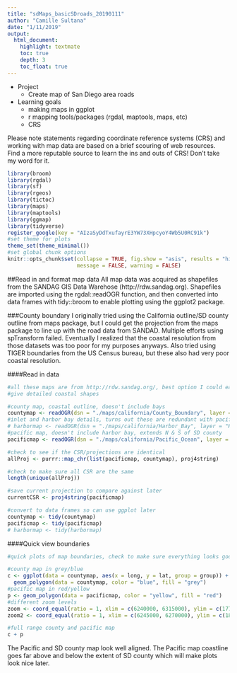 ```yaml
---
title: "sdMaps_basicSDroads_20190111"
author: "Camille Sultana"
date: "1/11/2019"
output: 
  html_document:
    highlight: textmate
    toc: true
    depth: 3
    toc_float: true
---
```


* Project  
    * Create map of San Diego area roads

* Learning goals
    * making maps in ggplot
    * r mapping tools/packages (rgdal, maptools, maps, etc)
    * CRS
    
Please note statements regarding coordinate reference systems (CRS) and working with map data are based on a brief scouring of web resources.  Find a more reputable source to learn the ins and outs of CRS! Don't take my word for it.

```r
library(broom)
library(rgdal)
library(sf)
library(rgeos)
library(tictoc)
library(maps)
library(maptools)
library(ggmap)
library(tidyverse)
register_google(key = "AIzaSyDdTxufayrE3YW73XHpcyoY4Wb5U0RC91k")
#set theme for plots
theme_set(theme_minimal())
#set global chunk options
knitr::opts_chunk$set(collapse = TRUE, fig.show = "asis", results = "hide", cache = TRUE,
                      message = FALSE, warning = FALSE)
```
##Read in and format map data
All map data was acquired as shapefiles from the SANDAG GIS Data Warehose (http://rdw.sandag.org). Shapefiles are imported using the rgdal::readOGR function, and then converted into data frames with tidy::broom to enable plotting using the ggplot2 package.  
    
###County boundary
I originally tried using the California outline/SD county outline from maps package, but I could get the projection from the maps package to line up with the road data from SANDAD. Multiple efforts using spTransform failed. Eventually I realized that the coastal resolution from those datasets was too poor for my purposes anyways.  Also tried using TIGER boundaries from the US Census bureau, but these also had very poor coastal resolution. 

####Read in data 
```r
#all these maps are from http://rdw.sandag.org/, best option I could easily locate to
#give detailed coastal shapes

#county map, coastal outline, doesn't include bays
countymap <- readOGR(dsn = "./maps/california/County_Boundary", layer = "COUNTY_BOUNDARY")
#inlet and harbor bay details, turns out these are redundant with pacific map
# harbormap <- readOGR(dsn = "./maps/california/Harbor_Bay", layer = "Harbor_Bay")
#pacific map, doesn't include harbor bay, extends N & S of SD county
pacificmap <- readOGR(dsn = "./maps/california/Pacific_Ocean", layer = "PACIFIC_OCEAN")

#check to see if the CSR/projections are identical
allProj <- purrr::map_chr(list(pacificmap, countymap), proj4string)

#check to make sure all CSR are the same
length(unique(allProj))

#save current projection to compare against later
currentCSR <- proj4string(pacificmap)

#convert to data frames so can use ggplot later
countymap <- tidy(countymap)
pacificmap <- tidy(pacificmap)
# harbormap <- tidy(harbormap)
```
####Quick view boundaries 
```r
#quick plots of map boundaries, check to make sure everything looks good

#county map in grey/blue
c <- ggplot(data = countymap, aes(x = long, y = lat, group = group)) +
  geom_polygon(data = countymap, color = "blue", fill = "grey")
#pacific map in red/yellow
p <- geom_polygon(data = pacificmap, color = "yellow", fill = "red")
#different zoom levels
zoom <- coord_equal(ratio = 1, xlim = c(6240000, 6315000), ylim = c(1770000, 1880000))
zoom2 <- coord_equal(ratio = 1, xlim = c(6245000, 6270000), ylim = c(1850000, 1870000))

#full range county and pacific map
c + p
```

The Pacific and SD county map look well aligned. The Pacific map coastline goes far above and below the extent of SD county which will make plots look nice later. 

<!-- ```{r map zoom, fig.show = "hold", fig.width = 2.5} -->
<!-- #zoom in of county and pacific map -->
<!-- c + p + labs(title = "County & Pacific") + zoom -->
<!-- #county map only -->
<!-- c + labs(title = "County only") + zoom -->
<!-- ``` -->

<!-- The Pacific map shows SD coastal boundaries with high resolution.  The SD county map lacks most of these details.    -->

<!-- ```{r map zoom2} -->
<!-- #close zoom in of mission bay area -->
<!-- c + p + zoom2 -->
<!-- ``` -->

<!-- In this quickly made plot, island shapes detailed by the Pacific map are filled the same color as the ocean.  Will need to identify what data corresponds to the islands so they can match the county land in color.  -->

<!-- ####Modify map components -->
<!-- ```{r find islands} -->
<!-- #to find islands -->
<!-- #create a label for all pieces in pacificmap dataframe -->
<!-- #using pieces and not groups to disambiguate 0.2 and 0.20 -->
<!-- pacLabel <- pacificmap %>%  -->
<!--   group_by(piece) %>%  -->
<!--   mutate(rowNum = 1:n()) %>%  -->
<!--   filter(rowNum == 1) -->

<!-- #plot with piece labels to identify islands -->
<!-- c + p + zoom2 + geom_text(data = pacLabel, aes(label = piece), color = "blue", size = 2.5) -->

<!-- #create an isIsland group to be able to control fill -->
<!-- islandGroup <- c(5, 19, 20, 21, 18) #island pieces -->
<!-- pacificmap <- pacificmap %>%  -->
<!--   mutate(isIsland = piece %in% islandGroup) -->

<!-- #new geom with fill as aes  -->
<!-- i <- geom_polygon(data = pacificmap, color = "yellow", aes(fill = isIsland)) -->

<!-- #plots filling islands same color as county -->
<!-- c + i + zoom2 + scale_fill_manual(values = c("TRUE" = "grey", "FALSE" = "red")) -->

<!-- #zooming out to make sure everything else still looks okay -->
<!-- c + i + zoom + scale_fill_manual(values = c("TRUE" = "grey", "FALSE" = "red")) -->

<!-- ``` -->

<!-- ```{r us mexico border} -->
<!-- #want to get rid of west coast county line so don't have to worry about  -->
<!-- #order for pacific and sdmap. When zooming into SD area only bottom boundary -->
<!-- #will be visible -->

<!-- #find the line for the bottom of the county (ie usa/mexico) -->
<!-- noWestCounty <- countymap %>%  -->
<!--   #southernmost point in county is SW corner next to mexico -->
<!--   arrange(lat) %>%  -->
<!--   #remove everything W of southernmost point (coastal border) -->
<!--   filter(long > .[1, "long"]) %>% -->
<!--   arrange(order) -->

<!-- #map with border only and pacific -->
<!-- tmpMap <- ggplot(data = pacificmap, aes(x = long, y = lat, group = group)) + -->
<!--   geom_polygon(data = pacificmap, color = "blue", aes(fill = isIsland)) + -->
<!--   scale_fill_manual(values = c("TRUE" = "white", "FALSE" = "blue"), guide = FALSE) + -->
<!--   geom_path(data = noWestCounty, color = "black") -->

<!-- tmpMap -->
<!-- tmpMap + zoom -->
<!-- ``` -->

<!-- Islands are now colored properly, and SD area map shows only southern boundary.  -->

<!-- ###Map labels  -->
<!-- ####Read in data -->
<!-- Acquire data to be able to label map with a few municipalities in SD area and select neighborhoods in SD.  -->
<!-- ```{r map label download, collapse = FALSE} -->
<!-- #labels for neighborhoods  -->
<!-- #can't use readOGR here, throws error: Incompatible geometry: 4 -->
<!-- neighLabels <- st_read("./maps/Community_Points/Community_Points.shp") -->

<!-- #labels for municipalities in SD county -->
<!-- cityLabels <- readOGR(dsn = "./maps/Municipal_Boundaries", layer = "MUNICIPAL_BOUNDARIES") -->

<!-- #check to see if projections are the same as previously utilized maps -->

<!-- #first make sure projections for all datasets are the same -->
<!-- #return CRS string for each set of map data -->
<!-- neighProj <- attributes(neighLabels$geometry)$crs$proj4string -->
<!-- cityProj <- proj4string(cityLabels) -->

<!-- #combine all CSR into one list -->
<!-- allCSR <- list(current = currentCSR, neigh = neighProj, city = cityProj) -->

<!-- #any() call will return TRUE if any of the CSR don't match -->
<!-- areDup <- duplicated(allCSR) -->
<!-- if (any(!areDup[-1])) { -->
<!--   print(areDup) -->
<!--   purrr::map(allCSR, print) -->
<!-- } -->
<!-- ``` -->
<!-- The neighProj coordinate reference system (CRS) string differs only in that it doesn't have the ellipse (ellps) and the geocentric location (towgs84) specified.  However, the two CRS are actually identical as they have the same datum (NAD83) which defines the globe (ellipse) shape and origin of the coordinate axes.  So we can move on and convert these relatively complex geometry/shape structures into simple dataframes. The label data has the same CRS as the map boundary data.   -->

<!-- ####Convert to dataframe -->
<!-- ```{r city labels convert, results="hold"} -->
<!-- #store projection to compare against data downloaded later -->
<!-- currentProj <- cityProj -->

<!-- #convert from simple feature object to dataframe -->
<!-- neighNames <- data_frame(NAME = neighLabels$COMMUNITY) %>%  -->
<!--   mutate(long = purrr::map_dbl(neighLabels$geometry, function(x) {x[[1]]}), -->
<!--          lat = purrr::map_dbl(neighLabels$geometry, function(x) {x[[2]]})) -->

<!-- #check to make sure all names are unique -->
<!-- head(count(neighNames, NAME, sort = T)) -->

<!-- #cityLabels actually contains the boundaries for all munic in SD county -->
<!-- #only interested in the placement for the label -->

<!-- #get data (interested in city name) for each polygon in structure -->
<!-- cityNames <- cityLabels@data %>% select(NAME, CODE) -->
<!-- #extract label location for each city from boundary polygon data and add to dataframe -->
<!-- cityNames <- cityNames %>%  -->
<!--   mutate(labpt = purrr::map(cityLabels@polygons, "labpt"), -->
<!--          labpt = str_extract(labpt, "[^c(].*[^)]")) %>%  -->
<!--   separate(labpt, into = c("long", "lat"), sep = ",", convert = TRUE) %>%  -->
<!--   #make all names uppercase, no funny business with strings not matching -->
<!--   mutate(NAME = toupper(NAME)) %>%  -->
<!--   #remove labels for county -->
<!--   filter(!(str_detect(NAME, "COUNTY")))  -->

<!-- #check to see if there is one label location for each city -->
<!-- head(count(cityNames, NAME, sort = T)) -->
<!-- ``` -->
<!-- There are multiple label locations for a few cities and neighborhoods. For these locations we can overlay with google maps to determine which one is the best choice. However, google maps uses the CRS WGS84. The data from SANDAG will need to be converted to this projection to line up with google maps. -->

<!-- ####Google Maps Label Data -->
<!-- ```{r city labels google map} -->
<!-- #get google map for san diego area -->
<!-- sanGoogle <- get_googlemap(center = c(lon = -117.187756, lat = 33.000356), zoom = 10, scale = 2, maptype ='terrain', color = 'color') -->

<!-- #NOTE google maps uses the CRS WGS84 which has the code EPSG: 4326.  -->

<!-- #convert pacific map data -->
<!-- pacTmp <- readOGR(dsn = "./maps/california/Pacific_Ocean", layer = "PACIFIC_OCEAN") -->
<!-- pacTmp <- spTransform(pacTmp, CRS("+init=EPSG:4326")) -->
<!-- pacTmp <- tidy(pacTmp) -->

<!-- #convert city label data -->
<!-- cityTmp <- readOGR(dsn = "./maps/Municipal_Boundaries", layer = "MUNICIPAL_BOUNDARIES") -->
<!-- cityTmp <- spTransform(cityTmp, CRS("+init=EPSG:4326")) -->
<!-- cityNTmp <- cityTmp@data %>% select(NAME, CODE) -->

<!-- #extract label location for each city from boundary polygon data and add to dataframe -->
<!-- cityNTmp <- cityNTmp %>%  -->
<!--   mutate(labpt = purrr::map(cityTmp@polygons, "labpt"), -->
<!--          labpt = str_extract(labpt, "[^c(].*[^)]")) %>%  -->
<!--   separate(labpt, into = c("long", "lat"), sep = ",", convert = TRUE) %>%  -->
<!--   #make all names uppercase, no funny business with strings not matching -->
<!--   mutate(NAME = toupper(NAME)) %>%  -->
<!--   #remove labels for county -->
<!--   filter(!(str_detect(NAME, "COUNTY"))) %>%  -->
<!--   group_by(NAME) %>%  -->
<!--   mutate(total = sum(n()), label = row_number()) -->

<!-- #plot pacific math shape to verify that did CRS conversion correctly -->
<!-- ggmap(sanGoogle) + geom_path(data = pacTmp, aes(long, lat, group = group), color = "red") -->

<!-- #plot city labels to see where they overlap with google map  -->
<!-- ggmap(sanGoogle) + geom_text(data = cityNTmp, aes(label = CODE, x = long, y = lat, color = factor(label))) + scale_color_manual(values = c("1" = "black", "2" = "green", "3" = "blue", "4" = "red", "5" = "orange")) -->
<!-- ``` -->

<!-- The matching coastal boundary from the SANDAG database confirms that the SANDAG CRS conversion to the google maps definition (WGS84) was correct. The city label locations from SANDAG don't have good overlap with the location on google maps, including labels that have only one location in the database (see CB, Carlsbad; CO, Coronado Island).  Rather than using SANDAG data in the labels, it would likely be more accurate to use geocode data pulled from google.    -->

<!-- ```{r cityNames geocode} -->
<!-- #get geocode data for cities -->

<!-- #getting unique city names from SANDAG data -->
<!-- cityNTmp <- cityNTmp %>%  -->
<!--   select(NAME, CODE, label) %>%  -->
<!--   filter(label == 1) %>%  -->
<!--   #"City, CA" string to pass to geocode  -->
<!-- mutate(geoNAME = paste(NAME, "CA", sep = ", ")) -->

<!-- #get geolocation of cities from google and concatenate back to dataframe with labels -->
<!-- geoLOC = geocode(cityNTmp$geoNAME) -->
<!-- cityNTmp <- data.frame(cityNTmp, geoLOC) -->

<!-- #check to make sure good overlap between geocode data and google maps location -->
<!-- ggmap(sanGoogle) + geom_text(data = cityNTmp, aes(label = CODE, x = lon, y = lat)) -->

<!-- ``` -->

<!-- The city labels now match up with labels provided by google maps, and are in sensical locations (eg Oceanside OC is on the coast, Coronado Island CO is on the island).   -->

<!-- ```{r function convert gmap CRS} -->
<!-- #takes a df with lat and long -->
<!-- #and converts to a spatial points df -->
<!-- #then converts from old CRS to a new input CRS (input as string) -->
<!-- #returns a df back -->
<!-- gmapCSR <- function(data, oldCRS, newCRS){ -->
<!--   #convert dataframe to spatial points data frame  -->
<!--   coordinates(data) <- cbind(data$long, data$lat) -->
<!--   proj4string(data) <- CRS(oldCRS) -->
<!--   #convert the CRS -->
<!--   data <- spTransform(data, newCRS) -->
<!--   #convert back to dataframe -->
<!--   data <- tidy(data) %>%  -->
<!--     mutate(long = coords.x1, lat = coords.x2) %>% -->
<!--     select(-coords.x1, -coords.x2) -->
<!--   #return df -->
<!--   data -->
<!-- } -->
<!-- ``` -->

<!-- ```{r neighborhood geocode, collapse = FALSE} -->
<!-- #get geolocations of neighborhoods from google  -->

<!-- #convert neighborhood names to ggmap CRS -->
<!-- neighNamesSp <- gmapCSR(neighNames, currentCSR, "+init=EPSG:4326") -->

<!-- #there are some neighborhood names in the SANDAG list that seem overly detailed -->
<!-- #specifying "east" or "west" -->
<!-- #cut the east/west off these names,  -->
<!-- #want to cut names with three words total, not two or less -->
<!-- neighFilter <- "[A-Z][a-z]+ [A-Z][a-z]+ ((West)|(East))$"  -->
<!-- neighExtract <- "^[A-Z][a-z]+ [A-Z][a-z]+" -->
<!-- neighNamesSp <- neighNamesSp %>%  -->
<!--   mutate(NAME = as.character(NAME), -->
<!--          NAME = if_else(str_detect(NAME, neighFilter), -->
<!--                   str_extract(NAME, neighExtract), NAME) -->
<!--     ) %>%  -->
<!--   #want only one row for each unique neighborhood name -->
<!--   group_by(NAME) %>%  -->
<!--   mutate(rowNum = row_number()) %>%  -->
<!--   filter(rowNum == 1) %>%  -->
<!--   ungroup() -->

<!-- #create geocode string to get location from google maps -->
<!-- #some of these are not actually neighborhoods but  -->
<!-- #unincorporated communities outside San Diego -->
<!-- #for neighborhoods want geocode input to be X, San Diego, CA -->
<!-- #for communities want X, CA -->

<!-- #super rough approximation of San Diego border -->
<!-- #anything southwest of this point considered in SD, everything else outside SD (city) -->
<!-- sdBord = tibble(lat = 32.951014, long = -116.994026) -->

<!-- #add geocode string -->
<!-- neighNamesSp <- neighNamesSp %>%  -->
<!--   mutate(geoNAME = ifelse(long < sdBord$long & lat < sdBord$lat,  -->
<!--                           paste(NAME, "San Diego", "CA", sep = ", "), -->
<!--                           paste(NAME, "CA", sep = ", "))) -->

<!-- #get geolocation of cities from google and concatenate back to dataframe with labels -->
<!-- geoLOC = geocode(neighNamesSp$geoNAME) -->
<!-- neighNamesSp <- data.frame(neighNamesSp, geoLOC) -->

<!-- #get zoomed in version of San Diego map that shows some neighborhoods -->
<!-- sanZoomGoogle <- get_googlemap(center = c(lon = -117.125104, lat = 32.739566), zoom = 12, scale = 2, maptype ='terrain', color = 'color') -->

<!-- #plot labels -->
<!-- ggmap(sanZoomGoogle) + geom_text(data = neighNamesSp, aes(label = NAME, x = lon, y = lat.1), size = 2, color = "red") -->
<!-- ggmap(sanGoogle) + geom_text(data = neighNamesSp, aes(label = NAME, x = lon, y = lat.1), size = 2, color = "red") -->

<!-- ``` -->

<!-- Obviously not all these labels can be plotted at once.  However, a quick scan indicates the labels are in their proper place.   -->

<!-- ```{r CRS label conversion} -->
<!-- #convert labels from google to current CRS -->
<!-- neighNamesSp <- neighNamesSp %>%  -->
<!--   select(-long, -lat) %>%  -->
<!--   rename(long = lon, lat = lat.1) -->
<!-- neighNamesSp <- gmapCSR(neighNamesSp, "+init=EPSG:4326", currentCSR) -->
<!-- cityNTmp <- cityNTmp %>%  -->
<!--   rename(long = lon) -->
<!-- cityNTmp <- gmapCSR(cityNTmp, "+init=EPSG:4326", currentCSR) -->
<!-- ``` -->

<!-- ###Road data -->
<!-- ####Read in data -->
<!-- ```{r readin road data, eval = FALSE} -->
<!-- #map data for roads in SD -->
<!-- #this will make up the bulk of the plot -->
<!-- roadMap <- readOGR(dsn = "./maps/Roads_All", layer = "ROADS_ALL") -->

<!-- #metadata for each road segment -->
<!-- #adding "slotID" which is essentially just the original order  -->
<!-- #of the data in the object.  However, this guarrantees I get -->
<!-- #the match to the coordinate data and can do joins.  In the end, may be duplicative -->
<!-- #of objectid and roadsegid, but playing it safe right now. Also this is easy -->
<!-- roadNames <- roadMap@data -->
<!-- roadNames <- mutate(roadNames, slotID = 1:nrow(roadNames)) -->

<!-- #check CRS -->
<!-- roadProj <- proj4string(roadMap) #CRS for roadMap  -->
<!-- allCSR <- list(current = currentCSR, road = roadProj) #combine all CSR into one list -->
<!-- areDup <- duplicated(allCSR) #any() call will return TRUE if any of the CSR don't match -->
<!-- if (any(!areDup[-1])) { -->
<!--   print(areDup) -->
<!--   purrr::map(allCSR, print) -->
<!-- } -->
<!-- #road Map CRS the same as pacific/county map -->

<!-- #coordinates for each road segment -->
<!-- roadMap <- tidy(roadMap) -->

<!-- #organize road data -->
<!-- roadMap <- roadMap %>%  -->
<!--   #piece is 1 for all entries, group is redundant with id, removing those -->
<!--   select(-(piece:group)) %>%  -->
<!--   #join map data to metadata in names with slotID -->
<!--   mutate(id = as.integer(id) + 1) %>% -->
<!--   rename(slotID = id) %>%  -->
<!--   left_join(roadNames[,c("slotID", "SEGCLASS", "ROADID", "ROADSEGID", "ADDSEGDT", "RD30FULL")], by = "slotID") %>%  -->
<!--   #get rid of alleys, walkways, and "paper" roads in dataset -->
<!--   filter(!(SEGCLASS %in% c("A", "W", "P"))) -->

<!-- #saving this cause remaking every session with tidy is slow -->
<!-- saveRDS(roadMap, "roadmap.rds") -->
<!-- ``` -->

<!-- ####Select SD metro area roads -->
<!-- ```{r limit to sd area, eval = FALSE} -->
<!-- #will only show data for roads south and west of here -->
<!-- sdBord = tibble(lat = 32.959865, long = -116.931829) -->
<!-- #convert CSR -->
<!-- sdBord <- gmapCSR(sdBord, "+init=EPSG:4326", currentCSR) -->

<!-- sdRoadMap <- roadMap %>%  -->
<!--   filter(long < sdBord$long, lat < sdBord$lat) -->

<!-- #fixing the dates for addsegdt, currently a factor  -->
<!-- sdRoadMap <- sdRoadMap %>%  -->
<!--   mutate(ADDSEGDT = ymd(ADDSEGDT), -->
<!--          ADDYEAR = year(ADDSEGDT), -->
<!--          #converting to character, mixed numeric and character factor -->
<!--          #levels are a pain to deal with later -->
<!--          SEGCLASS = as.character(SEGCLASS)) -->


<!-- #saving this so don't have to load in giant roadMap everytime and save all filtering, mutating work -->
<!-- saveRDS(sdRoadMap, "sdRoadMap.rds") -->
<!-- ``` -->

<!-- ```{r read in saved sdroad data} -->
<!-- sdRoadMap <- readRDS("sdRoadMap.rds") -->

<!-- #quick plot to make sure everything is working -->
<!-- ggplot(data = sdRoadMap[1:300000,]) + -->
<!--   geom_path(aes(x = long, y = lat, group = slotID), color = "red", size = 0.2) -->

<!-- ``` -->

<!-- Cool looks like a bunch of road bits.  -->

<!-- ####Refine road mapping -->
<!-- ```{r test plot roads} -->
<!-- #coordinate limits for test map -->
<!-- #creating these plots takes forever on my litte computer -->
<!-- #better to play around with a smaller dataset when trying out plots -->
<!-- sdBord = tibble(lat = c(32.843787, 32.756155) , long = c(-117.116684, -117.207780)) -->
<!-- #convert CSR -->
<!-- sdBord <- gmapCSR(sdBord, "+init=EPSG:4326", currentCSR) -->

<!-- sdMini <- sdRoadMap %>%  -->
<!--   filter(long < sdBord$long[1], lat < sdBord$lat[1], long > sdBord$long[2], lat > sdBord$lat[2]) -->

<!-- #all roads at once -->
<!-- ggplot(data = sdMini) + -->
<!--   geom_path(aes(x = long, y = lat, group = slotID), color = "red", size = 0.2) + -->
<!--   coord_equal() + -->
<!--   labs(title = "all road segments") -->
<!-- ``` -->

<!-- Plotting all road types at once for a small SD area, shows that giving equal line color and thickness creates a very visually dense and overwhelming map. We need to better understand what each road type (SEGCLASS) contributes to the map to be able to choose more appealing colors and weights. -->

<!-- ```{r function plot road class} -->
<!-- #a function to plot a specific road type (SEGCLASS) from a df -->
<!-- plotClass <- function(data, class) { -->
<!--   #roadtypes from Sandag -->
<!--   classDescr = c("1" = "Freeway/Expressway", "2" = "Highway/State Routes", "3" = "Minor Highway/Major Roads",  -->
<!--                  "4" = "Arterial or Collector", "5" = "Local Street", "6" = "Unpaved Road", "7" = "Private Road",  -->
<!--                  "8" = "Freeway Transition Ramp", "9" = "Freeway On/Off Ramp", "A" = "Alley", "H" = "Speed Hump",  -->
<!--                  "M" = "Military street within base", "P" = "Paper street", "Q" = "Undocumented", "W" = "Walkway",  -->
<!--                  "Z" = "Named private street") -->
<!--   #filter data to specific road type and create plot -->
<!--   data %>% -->
<!--     filter(SEGCLASS == class) %>%  -->
<!--     ggplot() + -->
<!--     geom_path(aes(x = long, y = lat, group = slotID), color = "red", size = 0.2) + -->
<!--     labs(title = classDescr[as.character(class)]) + -->
<!--     coord_equal() -->
<!-- } -->
<!-- ``` -->

<!-- ```{r test plot roads 2, out.width= "40%"} -->
<!-- #create plot for each road type  -->
<!-- map(unique(sdMini$SEGCLASS), plotClass, data = sdMini) -->
<!-- ``` -->

<!-- It looks like roads can be divided into freeways, major roads/highways, and local streets. Freeways have three categories of SEGCLASS: freeway, freeway on/off ramp, and freeway transition ramp.  Freeways should be emphasized in the map, but equally weighting all three freeway SEGCLASS's may become too cluttered. -->

<!-- ```{r freeway plot} -->
<!-- #SEGCLASS description from SANDAG -->
<!-- #classDescr = c("1" = "Freeway/Expressway", "2" = "Highway/State Routes", "3" = "Minor Highway/Major Roads",  -->
<!-- #               "4" = "Arterial or Collector", "5" = "Local Street", "6" = "Unpaved Road", "7" = "Private Road",  -->
<!-- #               "8" = "Freeway Transition Ramp", "9" = "Freeway On/Off Ramp", "A" = "Alley", "H" = "Speed Hump",  -->
<!-- #               "M" = "Military street within base", "P" = "Paper street", "Q" = "Undocumented", "W" = "Walkway",  -->
<!-- #               "Z" = "Named private street") -->

<!-- #plot freeways and ramps  -->
<!-- sdMini %>%  -->
<!--   filter(SEGCLASS %in% c(1, 8, 9)) %>%  -->
<!--   ggplot() + -->
<!--   geom_path(aes(x = long, y = lat, group = slotID, color = SEGCLASS, size = SEGCLASS)) + -->
<!--   scale_color_manual(values = c("1" = "black", "8" = "red", "9" = "orange")) + -->
<!--   scale_size_manual(values = c("1" = 1, "8" = 0.4, "9" = 0.4)) + -->
<!--   labs(title = "Freeways with ramps") + -->
<!--   coord_equal() -->
<!-- ``` -->

<!-- As the data is currently organized, ramps plot on top of the actual freeways. I originally thought that the display order for geom_path was controlled by the factor level order of SEGCLASS if color was set to SEGCLASS in the aesthetics. However, after testing it was obvious that this is not  the case. The plotting order for geom_path is actually controlled by the group aesthetic (slotID for this map).  SlotID needs to be adjusted so that road segments to be plotted last have the highest slotID. -->

<!-- ```{r reorder SEGCLASS factor, eval = FALSE, echo = FALSE} -->
<!-- #reording segclass to change geom_path plotting order....turns out this doesn't do anything -->

<!-- #current level order for SEGCLASS -->
<!-- tmpLevel <- as.character(levels(sdRoadMap$SEGCLASS)) -->

<!-- #local roads should be first, then major roads, then freeways in factor level -->
<!-- local = c("4","5","6","7","H","M","Z") -->
<!-- major = c("2","3") -->
<!-- freeway = c("8","9") -->
<!-- last = c("1") -->

<!-- newLevel <- rep(1, length(tmpLevel)) -->
<!-- newLevel[1:length(local)] <- match(local, tmpLevel) -->
<!-- newLevel[(length(local) + 1):(length(local) + length(major))] <- match(major, tmpLevel) -->
<!-- newLevel[(length(local) + length(major) + 1):(length(local) + length(major) + length(freeway))] <- match(freeway, tmpLevel) -->
<!-- newLevel[length(tmpLevel)] <- match(last, tmpLevel) -->
<!-- finalLevel = levels(sdRoadMap$SEGCLASS)[newLevel] -->

<!-- sdRoadMap$SEGCLASS <- factor(sdRoadMap$SEGCLASS, levels = finalLevel, ordered = TRUE) -->
<!-- ``` -->

<!-- ```{r reorder slotID} -->
<!-- #reording slotID to change geom_path plotting order -->
<!-- #want smallest roads plotted first, largest roads plotted last (on top) -->

<!-- #local roads should be first, then major roads, then freeways in factor level -->
<!-- local = c("5","6","7","H","M","Z") -->
<!-- major = c("2","3", "4") -->
<!-- ramp = c("8","9") -->
<!-- freeway = c("1") -->

<!-- #current max slotID -->
<!-- max(sdRoadMap$slotID) -->
<!-- addSlot = 200000 -->

<!-- #add 200000*n to each set of roads after local to reorder slotIDs but keep them unique -->
<!-- sdRoadMap$slotID[sdRoadMap$SEGCLASS %in% major] <- sdRoadMap$slotID[sdRoadMap$SEGCLASS %in% major] + addSlot -->
<!-- sdRoadMap$slotID[sdRoadMap$SEGCLASS %in% ramp] <- sdRoadMap$slotID[sdRoadMap$SEGCLASS %in% ramp] + addSlot*2 -->
<!-- sdRoadMap$slotID[sdRoadMap$SEGCLASS %in% freeway] <- sdRoadMap$slotID[sdRoadMap$SEGCLASS %in% freeway] + addSlot*3 -->

<!-- #new sdMini with new slotID -->
<!-- sdMini <- sdRoadMap %>%  -->
<!--   filter(long < sdBord$long[1], lat < sdBord$lat[1], long > sdBord$long[2], lat > sdBord$lat[2]) -->

<!-- #quickplot to make sure order is working -->
<!-- sdMini %>%  -->
<!--   filter(SEGCLASS %in% c(1, 8, 9, 4, 3)) %>%  -->
<!--   ggplot() + -->
<!--   geom_path(aes(x = long, y = lat, group = slotID, color = SEGCLASS, size = SEGCLASS)) + -->
<!--   coord_equal() + -->
<!--   scale_color_manual(values = c("1" = "black", "8" = "red", "9" = "orange", "4" = "grey", "3" = "green")) + -->
<!--   scale_size_manual(values = c("1" = 1, "8" = 0.4, "9" = 0.4, "4" = 0.1, "3" = 0.4))  -->
<!-- ``` -->

<!-- By reordering slotID, freeways now appear on top of all other road segments. (Freeways > ramps > major roads > minor roads). This may not matter if decide to keep roads all one color, but better to be prepared.   -->

<!-- ```{r new road class} -->
<!-- #create new road class that combines segclass -->

<!-- #segclass groupings -->
<!-- local <- c("5" = "l", "6" = "l", "7" = "l", "H" = "l", "M" = "l", "Z" = "l") -->
<!-- major = c("2" = "m", "3" = "m", "4" = "m") -->
<!-- ramp = c("8" = "r", "9" = "r") -->
<!-- freeway = c("1" = "f") -->
<!-- allR = c(local, major, ramp, freeway) -->

<!-- #create new column -->
<!-- sdRoadMap <- sdRoadMap %>%  -->
<!--   mutate(NEWCLASS = unname(allR[SEGCLASS])) -->
<!-- ``` -->

<!-- ```{r road map theme} -->
<!-- #new sdMini with new slotID -->
<!-- sdMini <- sdRoadMap %>%  -->
<!--   filter(long < sdBord$long[1], lat < sdBord$lat[1], long > sdBord$long[2], lat > sdBord$lat[2]) -->

<!-- #playing with how to display roads -->
<!-- sdMini %>%  -->
<!--   ggplot() + -->
<!--   geom_path(aes(x = long, y = lat, group = slotID, color = NEWCLASS, size = NEWCLASS)) + -->
<!--   coord_equal() + -->
<!--   scale_color_manual(values = c("l" = "grey65", "m" = "grey65", "r" = "grey47", "f" = "grey47"), guide = FALSE) + -->
<!--   scale_size_manual(values = c("l" = 0.1, "m" = 0.4, "r" = 0.1, "f" = 0.5), guide = FALSE)  -->

<!-- ``` -->

<!-- ##Unified SD area map -->
<!-- ###Base map -->
<!-- ```{r map base theme} -->
<!-- #get edges for map border -->
<!-- sdBord = tibble(lat = c(32.55, 32.959865), long = c(-117.27, -116.931829)) -->
<!-- sdBord <- gmapCSR(sdBord, "+init=EPSG:4326", currentCSR) -->

<!-- #create map plot theme -->
<!-- oceanCol <- "slategray2" -->
<!-- landCol <- "grey98" -->

<!-- themeMap <- theme_classic() + theme(panel.background = element_rect(fill = landCol), -->
<!--                                     axis.line = element_blank(), -->
<!--                                     axis.title = element_blank(), -->
<!--                                     axis.ticks = element_blank(), -->
<!--                                     axis.text = element_blank()) -->

<!-- theme_set(themeMap) -->

<!-- #create base plot with coast outline -->
<!-- mapBase <- ggplot(data = pacificmap, aes(x = long, y = lat, group = group)) + -->
<!--   geom_polygon(data = pacificmap, color = oceanCol, aes(fill = isIsland)) + -->
<!--   scale_fill_manual(values = c("TRUE" = landCol, "FALSE" = oceanCol), guide = FALSE) + -->
<!--   geom_path(data = noWestCounty, color = "grey40", size = 0.5) + -->
<!--   coord_equal(xlim = sdBord$long, ylim = sdBord$lat) -->
<!-- mapBase -->
<!-- ``` -->

<!-- ###Add roads -->
<!-- ```{r add roads} -->
<!-- #on this zoomed out version only plotting major roads/freeways not local -->
<!-- #otherwise very congested/kills my computer -->
<!-- sdRoadMapMajor <- sdRoadMap %>%  -->
<!--   filter(NEWCLASS %in% c("f", "m", "r")) -->

<!-- roadBase <- mapBase + -->
<!--   geom_path(aes(x = long, y = lat, group = slotID, color = NEWCLASS, size = NEWCLASS),  -->
<!--             data = sdRoadMapMajor) + -->
<!--   scale_color_manual(values = c("l" = "grey65", "m" = "grey65", "r" = "grey57", "f" = "grey57"), guide = FALSE) + -->
<!--   scale_size_manual(values = c("l" = 0.1, "m" = 0.1, "r" = 0.1, "f" = 0.4), guide = FALSE)  -->
<!-- roadBase -->
<!-- ``` -->

<!-- ###Add labels -->
<!-- ```{r add labels} -->
<!-- #was playing around with knitr options which clears cache i think -->
<!-- #set this again rather than having to rerun other chunks -->
<!-- theme_set(themeMap) -->

<!-- #create this so can give SAN DIEGO different aesthetics as rest of labels -->
<!-- cityNTmp <- cityNTmp %>%  -->
<!--   mutate(isSD = NAME == "SAN DIEGO") -->

<!-- #testing out how to display labels without road data, since takes a long time on my computer -->
<!-- mapBase + -->
<!-- geom_text(data = cityNTmp,  -->
<!--           aes(label = NAME, x = long, y = lat, group = "", size = isSD), -->
<!--           color = "dodgerblue3", fontface = "bold") + -->
<!--   scale_size_manual(values = c("TRUE" = 3, "FALSE" = 1.5), guide = FALSE) -->

<!-- #decided not to use neighborhood labels after all -->
<!-- ``` -->

<!-- ###Combine all -->
<!-- ```{r full map} -->
<!-- #was playing around with knitr options which clears cache i think -->
<!-- #set this again rather than having to rerun other chunks -->
<!-- theme_set(themeMap) -->

<!-- #the new scale_size_manual overrides the previous one from roadBase,  -->
<!-- #so have to include the size specifications for the roads here as well  -->
<!-- roadBase +  -->
<!--   geom_text(data = cityNTmp,  -->
<!--             aes(label = NAME, x = long, y = lat, group = "", size = isSD), -->
<!--             color = "dodgerblue3", fontface = "bold") + -->
<!--   scale_size_manual(values = c("TRUE" = 3, "FALSE" = 1.5, -->
<!--                                "l" = 0.1, "m" = 0.1, "r" = 0.1, "f" = 0.4), -->
<!--                     guide = FALSE)  -->

<!-- ``` -->

<!-- A decent-ish looking SD area plot! This will be the basis for a project to show the construciton of SD area -->
<!-- roads over the past 30 years. -->

